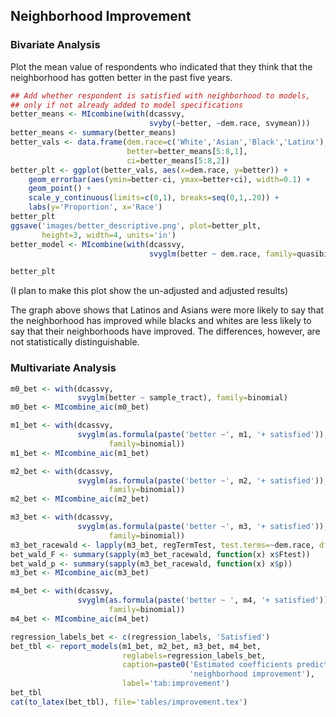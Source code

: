## Neighborhood Improvement

### Bivariate Analysis
Plot the mean value of respondents who indicated that they think that the neighborhood has gotten better in the past five years.

```{r improvement-descriptives}
## Add whether respondent is satisfied with neighborhood to models,
## only if not already added to model specifications
better_means <- MIcombine(with(dcassvy,
                               svyby(~better, ~dem.race, svymean)))
better_means <- summary(better_means)
better_vals <- data.frame(dem.race=c('White','Asian','Black','Latinx'),
                          better=better_means[5:8,1],
                          ci=better_means[5:8,2])
better_plt <- ggplot(better_vals, aes(x=dem.race, y=better)) +
    geom_errorbar(aes(ymin=better-ci, ymax=better+ci), width=0.1) +
    geom_point() +
    scale_y_continuous(limits=c(0,1), breaks=seq(0,1,.20)) +
    labs(y='Proportion', x='Race')
better_plt
ggsave('images/better_descriptive.png', plot=better_plt,
       height=3, width=4, units='in')
better_model <- MIcombine(with(dcassvy,
                               svyglm(better ~ dem.race, family=quasibinomial)))
```

```{r report-bivariate-improvement-plot, echo=TRUE, include=TRUE}
better_plt
```

(I plan to make this plot show the un-adjusted and adjusted results)

The graph above shows that Latinos and Asians were more likely to say that the neighborhood has improved while blacks and whites are less likely to say that their neighborhoods have improved. The differences, however, are not statistically distinguishable.

### Multivariate Analysis
```{r improvement-analysis, warning=FALSE, results='hide'}
m0_bet <- with(dcassvy,
               svyglm(better ~ sample_tract), family=binomial)
m0_bet <- MIcombine_aic(m0_bet)

m1_bet <- with(dcassvy,
               svyglm(as.formula(paste('better ~', m1, '+ satisfied')), 
                      family=binomial))
m1_bet <- MIcombine_aic(m1_bet)

m2_bet <- with(dcassvy,
               svyglm(as.formula(paste('better ~', m2, '+ satisfied')),
                      family=binomial))
m2_bet <- MIcombine_aic(m2_bet)

m3_bet <- with(dcassvy,
               svyglm(as.formula(paste('better ~', m3, '+ satisfied')),
                      family=binomial))
m3_bet_racewald <- lapply(m3_bet, regTermTest, test.terms=~dem.race, df=NULL)
bet_wald_F <- summary(sapply(m3_bet_racewald, function(x) x$Ftest))
bet_wald_p <- summary(sapply(m3_bet_racewald, function(x) x$p))
m3_bet <- MIcombine_aic(m3_bet)

m4_bet <- with(dcassvy,
               svyglm(as.formula(paste('better ~ ', m4, '+ satisfied')),
                      family=binomial))
m4_bet <- MIcombine_aic(m4_bet)
```

```{r report-better-analysis, echo=TRUE, include=TRUE}
regression_labels_bet <- c(regression_labels, 'Satisfied')
bet_tbl <- report_models(m1_bet, m2_bet, m3_bet, m4_bet,
                         reglabels=regression_labels_bet,
                         caption=paste0('Estimated coefficients predicting ',
                                        'neighborhood improvement'),
                         label='tab:improvement')
bet_tbl
cat(to_latex(bet_tbl), file='tables/improvement.tex')
```
